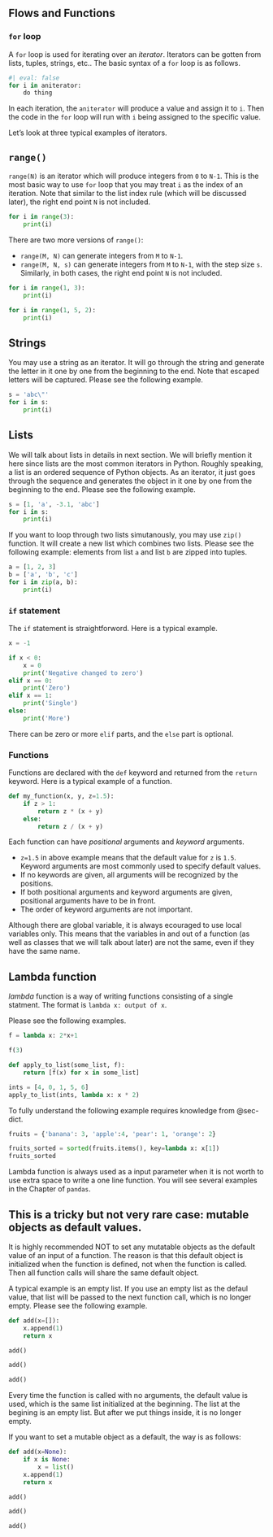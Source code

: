

## Flows and Functions

### `for` loop
A `for` loop is used for iterating over an *iterator*. Iterators can be gotten from lists, tuples, strings, etc.. The basic syntax of a `for` loop is as follows.

```python
#| eval: false
for i in aniterator:
    do thing
```
In each iteration, the `aniterator` will produce a value and assign it to `i`. Then the code in the `for` loop will run with `i` being assigned to the specific value. 

Let's look at three typical examples of iterators.

::: {.callout-note collapse="true"}
## `range()`
`range(N)` is an iterator which will produce integers from `0` to `N-1`. This is the most basic way to use `for` loop that you may treat `i` as the index of an iteration. Note that similar to the list index rule (which will be discussed later), the right end point `N` is not included.

```python
for i in range(3):
    print(i)
```
There are two more versions of `range()`:

- `range(M, N)` can generate integers from `M` to `N-1`.
- `range(M, N, s)` can generate integers from `M` to `N-1`, with the step size `s`.
Similarly, in both cases, the right end point `N` is not included.

```python
for i in range(1, 3):
    print(i)
```

```python
for i in range(1, 5, 2):
    print(i)
```
:::


::: {.callout-note collapse="true"}
## Strings
You may use a string as an iterator. It will go through the string and generate the letter in it one by one from the beginning to the end. Note that escaped letters will be captured. Please see the following example.

```python
s = 'abc\"'
for i in s:
    print(i)
```
:::


::: {.callout-note collapse="true"}
## Lists
We will talk about lists in details in next section. We will briefly mention it here since lists are the most common iterators in Python. Roughly speaking, a list is an ordered sequence of Python objects. As an iterator, it just goes through the sequence and generates the object in it one by one from the beginning to the end. Please see the following example.

```python
s = [1, 'a', -3.1, 'abc']
for i in s:
    print(i)
```

If you want to loop through two lists simutanously, you may use `zip()` function. It will create a new list which combines two lists. Please see the following example: elements from list `a` and list `b` are zipped into tuples.

```python
a = [1, 2, 3]
b = ['a', 'b', 'c']
for i in zip(a, b):
    print(i)
```

:::

### `if` statement
The `if` statement is straightforword. Here is a typical example.

```python
x = -1

if x < 0:
    x = 0
    print('Negative changed to zero')
elif x == 0:
    print('Zero')
elif x == 1:
    print('Single')
else:
    print('More')
```
There can be zero or more `elif` parts, and the `else` part is optional.

### Functions

Functions are declared with the `def` keyword and returned from the `return` keyword. Here is a typical example of a function.

```python
def my_function(x, y, z=1.5):
    if z > 1:
        return z * (x + y)
    else:
        return z / (x + y)
```

Each function can have *positional* arguments and *keyword* arguments. 

- `z=1.5` in above example means that the default value for `z` is `1.5`. Keyword arguments are most commonly used to specify default values.
- If no keywords are given, all arguments will be recognized by the positions.
- If both positional arguments and keyword arguments are given, positional arguments have to be in front. 
- The order of keyword arguments are not important.


::: {.callout-note}
Although there are global variable, it is always ecouraged to use local variables only. This means that the variables in and out of a function (as well as classes that we will talk about later) are not the same, even if they have the same name.
:::




::: {.callout-note collapse="true"}
## Lambda function
*lambda* function is a way of writing functions consisting of a single statment. The format is `lambda x: output of x`. 

Please see the following examples.

```python
f = lambda x: 2*x+1

f(3)
```

```python
def apply_to_list(some_list, f):
    return [f(x) for x in some_list]

ints = [4, 0, 1, 5, 6]
apply_to_list(ints, lambda x: x * 2)
```

To fully understand the following example requires knowledge from @sec-dict.
```python
fruits = {'banana': 3, 'apple':4, 'pear': 1, 'orange': 2}

fruits_sorted = sorted(fruits.items(), key=lambda x: x[1])
fruits_sorted
```


Lambda function is always used as a input parameter when it is not worth to use extra space to write a one line function. You will see several examples in the Chapter of `pandas`.

:::





::: {.callout-caution collapse="true"}
## This is a tricky but not very rare case: mutable objects as default values.
It is highly recommended NOT to set any mutatable objects as the default value of an input of a function. The reason is that this default object is initialized when the function is defined, not when the function is called. Then all function calls will share the same default object.

A typical example is an empty list. If you use an empty list as the defaul value, that list will be passed to the next function call, which is no longer empty. Please see the following example.

```python
def add(x=[]):
    x.append(1)
    return x

add()
```

```python
add()
```
```python
add()
```
Every time the function is called with no arguments, the default value is used, which is the same list initialized at the beginning. The list at the begining is an empty list. But after we put things inside, it is no longer empty.

If you want to set a mutable object as a default, the way is as follows:

```python
def add(x=None):
    if x is None:
        x = list()
    x.append(1)
    return x

add()
```

```python
add()
```

```python
add()
```


:::

